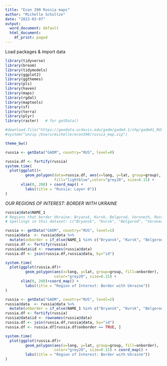 ```yaml
---
title: "Econ 390 Russia maps"
author: "Michelle Schultze"
date: "2023-03-07"
output:
  word_document: default
  html_document:
    df_print: paged
---
```


Load packages & import data

```r
library(tidyverse)
library(broom)
library(tidymodels)
library(ggplot2)
library(ggthemes)
library(pls)
library(haven)
library(maps)
library(rgdal)
library(maptools)
library(sf)
library(terra)
library(plyr) 
library(raster)   # for getData()
```

```r
#download.file("https://geodata.ucdavis.edu/gadm/gadm4.1/shp/gadm41_RUS_shp.zip", destfile="/Users/michelle/econ390/russia_map.zip")
#system("unzip /Users/michelle/econ390/russia_map.zip")

theme_bw()

russia <- getData("GADM", country="RUS", level=0)
```

```r
russia.df <- fortify(russia)
system.time(
  plot(ggplot()+
         geom_polygon(data=russia.df, aes(x=long, y=lat, group=group), 
                      fill="lightblue",color="grey20", size=0.15) +
       xlim(0, 200) + coord_map() +
         labs(title = "Russia: Layer 0"))
)
```


*OUR REGIONS OF INTEREST: BORDER WITH UKRAINE*

```r
russia@data$NAME_1
# Regions that border Ukraine: Bryansk, Kursk, Belgorod, Voronezh, Rostov, Krasnodar, Adygea
# Spellings in this dataset: c("Bryansk", "Kursk", "Belgorod", "Voronezh", "Rostov", "Krasnodar", "Adygey")

russia <- getData("GADM", country="RUS", level=1)
russia@data  <- russia@data %>%
  mutate(onborder = if_else(NAME_1 %in% c("Bryansk", "Kursk", "Belgorod", "Voronezh", "Rostov", "Krasnodar", "Adygey"), TRUE, FALSE))
russia.df <- fortify(russia)
russia@data$id <- rownames(russia@data)
russia.df <- join(russia.df,russia@data, by="id")

system.time(
  plot(ggplot(russia.df)+
         geom_polygon(aes(x=long, y=lat, group=group, fill=onborder), 
                      color="grey20", size=0.15) +
       xlim(0, 200)+coord_map() +
         labs(title = "Region of Interest: Border with Ukraine"))
)


```

```r
russia <- getData("GADM", country="RUS", level=2)
russia@data  <- russia@data %>%
  mutate(onborder = if_else(NAME_1 %in% c("Bryansk", "Kursk", "Belgorod", "Voronezh", "Rostov", "Krasnodar", "Adygey"), TRUE, FALSE))
russia.df <- fortify(russia)
russia@data$id <- rownames(russia@data)
russia.df <- join(russia.df,russia@data, by="id")
russia.df <- russia.df[russia.df$onborder == TRUE, ]

system.time(
  plot(ggplot(russia.df)+
         geom_polygon(aes(x=long, y=lat, group=group, fill=onborder), 
                      color="grey20", size=0.15) + coord_map() +
         labs(title = "Region of Interest: Border with Ukraine"))
)
```




